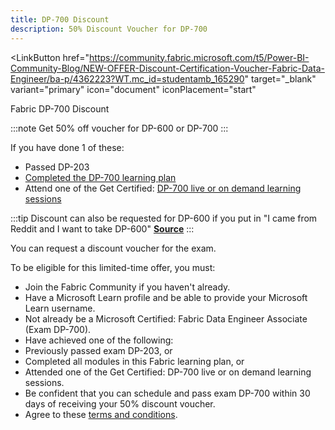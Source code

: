 ```yaml
---
title: DP-700 Discount
description: 50% Discount Voucher for DP-700
---
```


<LinkButton
  href="https://community.fabric.microsoft.com/t5/Power-BI-Community-Blog/NEW-OFFER-Discount-Certification-Voucher-Fabric-Data-Engineer/ba-p/4362223?WT.mc_id=studentamb_165290" target="_blank"
  variant="primary"
  icon="document"
  iconPlacement="start"
>
  Fabric DP-700 Discount
</LinkButton>

:::note
Get 50% off voucher for DP-600 or DP-700
:::

If you have done 1 of these:
- Passed DP-203
- [Completed the DP-700 learning plan](https://learn.microsoft.com/en-us/plans/3gjnikype48pd7?WT.mc_id=studentamb_165290)
- Attend one of the Get Certified: [DP-700 live or on demand learning sessions](https://learn.microsoft.com/en-us/shows/learn-live/microsoft-fabric-learn-together/?WT.mc_id=studentamb_165290)

:::tip 
Discount can also be requested for DP-600 if you put in "I came from Reddit and I want to take DP-600" [**Source**](https://www.reddit.com/r/MicrosoftFabric/comments/1izsfcz/50_discount_on_exam_dp700_and_dp600/) 
:::

You can request a discount voucher for the exam. 

To be eligible for this limited-time offer, you must:

- Join the Fabric Community if you haven't already.
- Have a Microsoft Learn profile and be able to provide your Microsoft Learn username.
- Not already be a Microsoft Certified: Fabric Data Engineer Associate (Exam DP-700).
- Have achieved one of the following:
- Previously passed exam DP-203, or
- Completed all modules in this Fabric learning plan, or
- Attended one of the Get Certified: DP-700 live or on demand learning sessions.
- Be confident that you can schedule and pass exam DP-700 within 30 days of receiving your 50% discount voucher.
- Agree to these [terms and conditions](https://aka.ms/IamReady/DP700Terms?ocid=fabric25_iamready_campaignpage_azdata).
